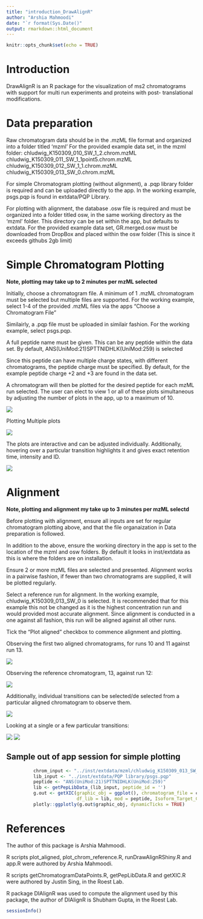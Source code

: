 ```yaml
---
title: "introduction_DrawAlignR"
author: "Arshia Mahmoodi"
date: "`r format(Sys.Date()"
output: rmarkdown::html_document
---
```


```r
knitr::opts_chunk$set(echo = TRUE)
```

# Introduction

DrawAlignR is an R package for the visualization of ms2 chromatograms with support for multi run experiments and proteins with post-
translational modifications.

# Data preparation

Raw chromatogram data should be in the .mzML file format and organized into a folder titled 'mzml'
For the provided example data set, in the mzml folder:
chludwig_K150309_010_SW_1_2.chrom.mzML
chludwig_K150309_011_SW_1_1point5.chrom.mzML
chludwig_K150309_012_SW_1_1.chrom.mzML
chludwig_K150309_013_SW_0.chrom.mzML

For simple Chromatogram plotting (without alignment), a .pqp library folder is required and can be uploaded directly to the app.
In the working example, psgs.pqp is found in extdata/PQP Library.

For plotting with alignment, the database .osw file is required and must be organized into a folder titled osw, in the same working directory as the 'mzml' folder. This directory can be set within the app, but defaults to extdata.
For the provided example data set, GR.merged.osw must be downloaded from DropBox and placed within the osw folder (This is since it
exceeds githubs 2gb limit)

# Simple Chromatogram Plotting

**Note, plotting may take up to 2 minutes per mzML selected**

Initially, choose a chromatogram file. A minimum of 1 .mzML chromatogram must be selected but multiple files are supported.
For the working example, select 1-4 of the provided .mzML files via the apps "Choose a Chromatogram File"

Similairly, a .pqp file must be uploaded in similair fashion. For the working example, select psgs.pqp.

A full peptide name must be given. This can be any peptide within the data set. By default, ANS(UniMod:21)SPTTNIDHLK(UniMod:259) is selected

Since this peptide can have multiple charge states, with different chromatograms, the peptide charge must be specified. By default, for 
the example peptide charge +2 and +3 are found in the data set.

A chromatogram will then be plotted for the desired peptide for each mzML run selected. The user can elect to view 1 or all of these plots simultaneous by adjusting the number of plots in the app, up to a maximum of 10.

![](./inst/extdata/Image1.PNG)

Plotting Multiple plots

![](./inst/extdata/Image2.PNG)

The plots are interactive and can be adjusted individually. Additionally, hovering over a particular transition highlights it and gives
exact retention time, intensity and ID.

![](./inst/extdata/Image4.PNG)


# Alignment

**Note, plotting and alignment my take up to 3 minutes per mzML selectd**

Before plotting with alignment, ensure all inputs are set for regular chromatogram plotting above, and that the file organaization in 
Data preparation is followed.

In addition to the above, ensure the working directory in the app is set to the location of the mzml and osw folders. By default it looks
in inst/extdata as this is where the folders are on installation.

Ensure 2 or more mzML files are selected and presented. Alignment works in a pairwise fashion, if fewer than two chromatograms are supplied, it will be plotted regularly.

Select a reference run for alignment. In the working example, chludwig_K150309_013_SW_0 is selected. It is recommended that for this example this not be changed as it is the highest concentration run and would provided most accurate alignment. Since alignment is
conducted in a one against all fashion, this run will be aligned against all other runs.

Tick the "Plot aligned" checkbox to commence alignment and plotting.

Observing the first two aligned chromatograms, for runs 10 and 11 against run 13.

![](./inst/extdata/Image5.PNG)

Observing the reference chromatogram, 13, against run 12:

![](./inst/extdata/Image6.PNG)

Additionally, individual transitions can be selected/de selected from a particular aligned chromatogram to observe them.

![](./inst/extdata/Image9.PNG)

Looking at a single or a few particular transitions:

![](./inst/extdata/Image7.PNG)
![](./inst/extdata/Image8.PNG)

## Sample out of app session for simple plotting

```r
          chrom_input <- "../inst/extdata/mzml/chludwig_K150309_013_SW_0.chrom.mzML"
          lib_input <- "../inst/extdata/PQP library/psgs.pqp"
          peptide <- "ANS(UniMod:21)SPTTNIDHLK(UniMod:259)"
          lib <- getPepLibData_(lib_input, peptide_id = '')
          g.out <- getXIC(graphic_obj = ggplot(), chromatogram_file = chrom_input,
                          df_lib = lib, mod = peptide, Isoform_Target_Charge = 2)
          plotly::ggplotly(g.out$graphic_obj, dynamicTicks = TRUE)

```

# References

The author of this package is Arshia Mahmoodi.

R scripts plot_aligned, plot_chrom_reference.R, runDrawAlignRShiny.R and app.R were authored by Arshia Mahmoodi.

R scripts getChromatogramDataPoints.R, getPepLibData.R and getXIC.R were authored by Justin Sing, in the Roest Lab.

R package DIAlignR was used to compute the alignment used by this package, the author of DIAlignR is Shubham Gupta, in the Roest Lab.

```r
sessionInfo()
```
